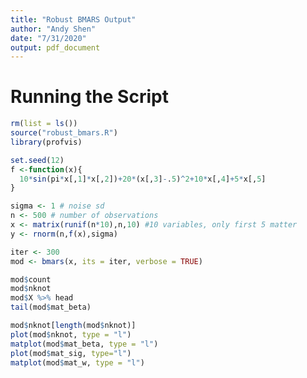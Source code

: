 ```yaml
---
title: "Robust BMARS Output"
author: "Andy Shen"
date: "7/31/2020"
output: pdf_document
---
```


# Running the Script


```r
rm(list = ls())
source("robust_bmars.R")
library(profvis)
```


```r
set.seed(12)
f <-function(x){
  10*sin(pi*x[,1]*x[,2])+20*(x[,3]-.5)^2+10*x[,4]+5*x[,5]
}

sigma <- 1 # noise sd
n <- 500 # number of observations
x <- matrix(runif(n*10),n,10) #10 variables, only first 5 matter
y <- rnorm(n,f(x),sigma)
```

```r
iter <- 300
mod <- bmars(x, its = iter, verbose = TRUE)
```

```r
mod$count
mod$nknot
mod$X %>% head
tail(mod$mat_beta)
```


```r
mod$nknot[length(mod$nknot)]
plot(mod$nknot, type = "l")
matplot(mod$mat_beta, type = "l")
plot(mod$mat_sig, type="l")
matplot(mod$mat_w, type = "l")
```


